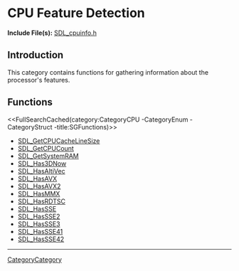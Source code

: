 
= CPU Feature Detection =

'''Include File(s):'''  [https://github.com/libsdl-org/SDL/blob/SDL2/include/SDL_cpuinfo.h SDL_cpuinfo.h]


== Introduction ==

This category contains functions for gathering information about the processor's features.

<!-- #Remove this line and the ## below to use this markup if it becomes relevant to this category -->
<!-- #== Enumerations == -->
<!-- #<<FullSearchCached(category:CategoryEnum CategoryCPU -title:SGEnumerations)>> -->

<!-- #== Structures == -->
<!-- #<<FullSearchCached(category:CategoryStruct CategoryCPU -title:SGStructures)>> -->

== Functions ==
<<FullSearchCached(category:CategoryCPU -CategoryEnum -CategoryStruct -title:SGFunctions)>>

<!-- BEGIN CATEGORY LIST -->
* [[SDL_GetCPUCacheLineSize]]
* [[SDL_GetCPUCount]]
* [[SDL_GetSystemRAM]]
* [[SDL_Has3DNow]]
* [[SDL_HasAltiVec]]
* [[SDL_HasAVX]]
* [[SDL_HasAVX2]]
* [[SDL_HasMMX]]
* [[SDL_HasRDTSC]]
* [[SDL_HasSSE]]
* [[SDL_HasSSE2]]
* [[SDL_HasSSE3]]
* [[SDL_HasSSE41]]
* [[SDL_HasSSE42]]
<!-- END CATEGORY LIST -->
----
[[CategoryCategory]]

